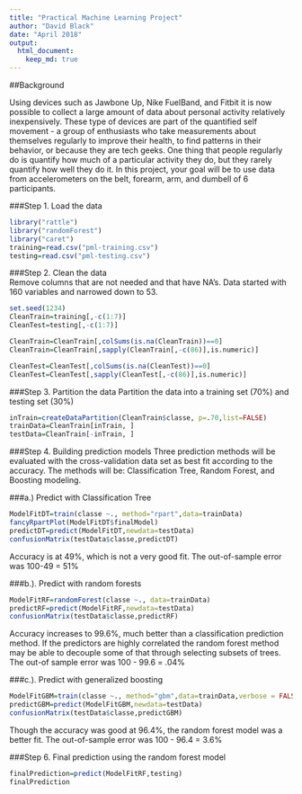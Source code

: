 ---
title: "Practical Machine Learning Project"
author: "David Black"
date: "April 2018"
output: 
  html_document:
    keep_md: true
---
##Background

Using devices such as Jawbone Up, Nike FuelBand, and Fitbit it is now possible to collect a large amount of data about personal activity relatively inexpensively. These type of devices are part of the quantified self movement - a group of enthusiasts who take measurements about themselves regularly to improve their health, to find patterns in their behavior, or because they are tech geeks. One thing that people regularly do is quantify how much of a particular activity they do, but they rarely quantify how well they do it. In this project, your goal will be to use data from accelerometers on the belt, forearm, arm, and dumbell of 6 participants.

###Step 1. Load the data
```{r}
library("rattle")
library("randomForest")
library("caret")
training=read.csv("pml-training.csv")
testing=read.csv("pml-testing.csv")
```
###Step 2. Clean the data  
Remove columns that are not needed and that have NA's. Data started with 160 variables and narrowed down to 53.
```{r}
set.seed(1234)
CleanTrain=training[,-c(1:7)]
CleanTest=testing[,-c(1:7)]

CleanTrain=CleanTrain[,colSums(is.na(CleanTrain))==0]
CleanTrain=CleanTrain[,sapply(CleanTrain[,-c(86)],is.numeric)]

CleanTest=CleanTest[,colSums(is.na(CleanTest))==0]
CleanTest=CleanTest[,sapply(CleanTest[,-c(86)],is.numeric)]

```
###Step 3. Partition the data
Partition the data into a training set (70%) and testing set (30%)

```{r}
inTrain=createDataPartition(CleanTrain$classe, p=.70,list=FALSE)
trainData=CleanTrain[inTrain, ]
testData=CleanTrain[-inTrain, ]
```

###Step 4. Building prediction models
Three prediction methods will be evaluated with the cross-validation data set as best fit according to the accuracy. The methods will be: Classification Tree, Random Forest, and Boosting modeling.

###a.) Predict with Classification Tree
```{r}
ModelFitDT=train(classe ~., method="rpart",data=trainData)
fancyRpartPlot(ModelFitDT$finalModel)
predictDT=predict(ModelFitDT,newdata=testData)
confusionMatrix(testData$classe,predictDT)
```
Accuracy is at 49%, which is not a very good fit. The out-of-sample error was 100-49 = 51%

###b.). Predict with random forests
```{r}
ModelFitRF=randomForest(classe ~., data=trainData)
predictRF=predict(ModelFitRF,newdata=testData)
confusionMatrix(testData$classe,predictRF)
```

Accuracy increases to 99.6%, much better than a classification prediction method. If the predictors are highly correlated the random forest method may be able to decouple some of that through selecting subsets of trees. The out-of sample error was 100 - 99.6 = .04%


###c.). Predict with generalized boosting
```{r}
ModelFitGBM=train(classe ~., method="gbm",data=trainData,verbose = FALSE)
predictGBM=predict(ModelFitGBM,newdata=testData)
confusionMatrix(testData$classe,predictGBM)
```
Though the accuracy was good at 96.4%, the random forest model was a better fit. The out-of-sample error was 100 - 96.4 = 3.6%

###Step 6. Final prediction using the random forest model
```{r}
finalPrediction=predict(ModelFitRF,testing)
finalPrediction
```


